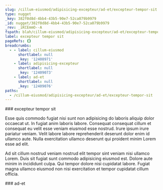 ```yaml
---
slug: /cillum-eiusmod/adipisicing-excepteur/ad-et/excepteur-tempor-sit
type: nugget
_key: 382f0d8d-4bb4-43b5-90e7-52ca079b9979
_id: nugget/382f0d8d-4bb4-43b5-90e7-52ca079b9979
_rev: _iKCEmmO--A
fspath: blah/cillum-eiusmod/adipisicing-excepteur/ad-et/excepteur-tempor-sit.md
label: excepteur tempor sit
pageRefs: {}
breadcrumbs:
  - - label: cillum-eiusmod
      shortlabel: null
      _key: '12408971'
    - label: adipisicing-excepteur
      shortlabel: null
      _key: '12409073'
    - label: ad-et
      shortlabel: null
      _key: '12409076'
paths:
  - /cillum-eiusmod/adipisicing-excepteur/ad-et/excepteur-tempor-sit
---
```


<NuggetArea>
<Nugget slug="/cillum-eiusmod/adipisicing-excepteur/ad-et/excepteur-tempor-sit" type="nugget" _key="382f0d8d-4bb4-43b5-90e7-52ca079b9979" _id="nugget/382f0d8d-4bb4-43b5-90e7-52ca079b9979" _rev="_iKCEmmO--A" fspath="blah/cillum-eiusmod/adipisicing-excepteur/ad-et/excepteur-tempor-sit.md" label="excepteur tempor sit" paths="/cillum-eiusmod/adipisicing-excepteur/ad-et/excepteur-tempor-sit">
<NuggetBody>
### excepteur tempor sit

Esse quis commodo fugiat nisi sunt non adipisicing do laboris aliquip dolor occaecat ut. In fugiat anim laboris labore. Consequat consequat cillum et consequat eu velit esse veniam eiusmod esse nostrud. Irure ipsum irure pariatur veniam. Velit labore labore reprehenderit deserunt dolor enim id ullamco aute. Nulla exercitation ullamco deserunt qui proident minim Lorem esse ad elit.

Ad sit cillum nostrud veniam nostrud elit tempor sint veniam nisi ullamco Lorem. Duis sit fugiat sunt commodo adipisicing eiusmod est. Dolore aute minim in incididunt culpa. Qui tempor dolore nisi cupidatat labore. Fugiat magna ullamco eiusmod non nisi exercitation et tempor cupidatat cillum officia.

</NuggetBody>
<Breadcrumbs>
<Crumbs>
<Crumb _key="12408971" label="cillum-eiusmod" /><Crumb _key="12409073" label="adipisicing-excepteur" /><Crumb _key="12409076" label="ad-et" />
</Crumbs>
</Breadcrumbs>
</Nugget>

<NuggetsInbound>
</NuggetsInbound>
<NuggetsOutbound>
</NuggetsOutbound>
</NuggetArea>
<PassagesInbound>
<Passage direction="inbound" type="passage" _key="12409076" _id="passage/12409076" _rev="_iKCEmmO---" label="ad-et" passage="ad-et" fspath="blah/cillum-eiusmod/adipisicing-excepteur/ad-et" paths="/cillum-eiusmod/adipisicing-excepteur/ad-et" slug="/cillum-eiusmod/adipisicing-excepteur/ad-et">
<NuggetBody>
### ad-et

</NuggetBody>
<Breadcrumbs>
<Crumbs>
<Crumb _key="12408971" label="cillum-eiusmod" /><Crumb _key="12409073" label="adipisicing-excepteur" />
</Crumbs>
</Breadcrumbs>
</Passage>

</PassagesInbound>
<PassagesOutbound>
</PassagesOutbound>
